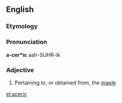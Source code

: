 ==English==

===Etymology===
{{etyl|la|en}} {{term|acer|ācer|maple}}

===Pronunciation===
{{rfp}}
'''a-cer*ic'''
aah-SUHR-ik

===Adjective===
{{head|en|adjective}}

# Pertaining to, or obtained from, the [[maple]]

[[el:aceric]]